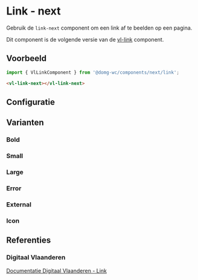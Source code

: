 
# Link - next

<CustomDocMetaData id="components-next-link" />

Gebruik de `link-next` component om een link af te beelden op een pagina.<br/>

Dit component is de volgende versie van de [vl-link](/docs/elements-link-link--documentatie) component.


## Voorbeeld

```js
import { VlLinkComponent } from '@domg-wc/components/next/link';
```

```html
<vl-link-next></vl-link-next>
```

<Canvas of={VlLinkStories.LinkDefault} />


## Configuratie

<ArgTypes of={VlLinkStories.LinkDefault} />


## Varianten

### Bold

<Canvas of={VlLinkStories.LinkBold} />

### Small

<Canvas of={VlLinkStories.LinkSmall} />

### Large

<Canvas of={VlLinkStories.LinkLarge} />

### Error

<Canvas of={VlLinkStories.LinkError} />

### External

<Canvas of={VlLinkStories.LinkExternal} />

### Icon

<Canvas of={VlLinkStories.LinkIcon} />


## Referenties

### Digitaal Vlaanderen

[Documentatie Digitaal Vlaanderen - Link](https://overheid.vlaanderen.be/webuniversum/v3/documentation/atoms/vl-ui-link)
